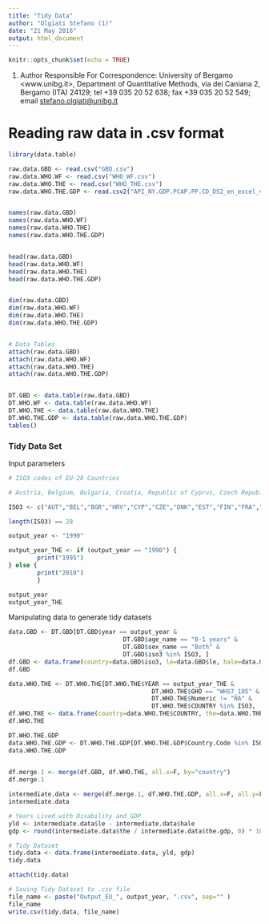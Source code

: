 ```yaml
---
title: "Tidy Data"
author: "Olgiati Stefano (1)"
date: "21 May 2016"
output: html_document
---
```


```r
knitr::opts_chunk$set(echo = TRUE)
```

(1) Author Responsible For Correspondence: University of Bergamo <www.unibg.it>, Department of Quantitative Methods, via dei Caniana 2, Bergamo (ITA) 24129; tel  +39 035 20 52 638; fax +39 035 20 52 549; email <stefano.olgiati@unibg.it>

# Reading raw data in .csv format

```r
library(data.table)

raw.data.GBD <- read.csv("GBD.csv")
raw.data.WHO.WF <- read.csv("WHO_WF.csv")
raw.data.WHO.THE <- read.csv("WHO_THE.csv")
raw.data.WHO.THE.GDP <- read.csv2("API_NY.GDP.PCAP.PP.CD_DS2_en_excel_v2.csv", skip=3)


names(raw.data.GBD)
names(raw.data.WHO.WF)
names(raw.data.WHO.THE)
names(raw.data.WHO.THE.GDP)


head(raw.data.GBD)
head(raw.data.WHO.WF)
head(raw.data.WHO.THE)
head(raw.data.WHO.THE.GDP)


dim(raw.data.GBD)
dim(raw.data.WHO.WF)
dim(raw.data.WHO.THE)
dim(raw.data.WHO.THE.GDP)


# Data Tables
attach(raw.data.GBD)
attach(raw.data.WHO.WF)
attach(raw.data.WHO.THE)
attach(raw.data.WHO.THE.GDP)


DT.GBD <- data.table(raw.data.GBD)
DT.WHO.WF <- data.table(raw.data.WHO.WF)
DT.WHO.THE <- data.table(raw.data.WHO.THE)
DT.WHO.THE.GDP <- data.table(raw.data.WHO.THE.GDP)
tables()
```


### Tidy Data Set

Input parameters

```r
# ISO3 codes of EU-28 Countries

# Austria, Belgium, Bulgaria, Croatia, Republic of Cyprus, Czech Republic, Denmark, Estonia, Finland, France, Germany, Greece, Hungary, Ireland, Italy, Latvia, Lithuania, Luxembourg, Malta, Netherlands, Poland, Portugal, Romania, Slovakia, Slovenia, Spain, Sweden and the UK

ISO3 <- c("AUT","BEL","BGR","HRV","CYP","CZE","DNK","EST","FIN","FRA","DEU","GRC","HUN","IRL","ITA","LVA","LTU","LUX","MLT","NLD","POL","PRT","ROU","SVK","SVN","ESP","SWE","GBR")

length(ISO3) == 28

output_year <- "1990"

output_year_THE <- if (output_year == "1990") {
        print("1995")
} else {
        print("2010")
        }

output_year
output_year_THE

```



Manipulating data to generate tidy datasets

```r
data.GBD <- DT.GBD[DT.GBD$year == output_year & 
                                DT.GBD$age_name == "0-1 years" &
                                DT.GBD$sex_name == "Both" &
                                DT.GBD$iso3 %in% ISO3, ]
df.GBD <- data.frame(country=data.GBD$iso3, le=data.GBD$le, hale=data.GBD$hale)
df.GBD

data.WHO.THE <- DT.WHO.THE[DT.WHO.THE$YEAR == output_year_THE & 
                                        DT.WHO.THE$GHO == "WHS7_105" & 
                                        DT.WHO.THE$Numeric != "NA" &
                                        DT.WHO.THE$COUNTRY %in% ISO3,  ]
df.WHO.THE <- data.frame(country=data.WHO.THE$COUNTRY, the=data.WHO.THE$Numeric)
df.WHO.THE

DT.WHO.THE.GDP
data.WHO.THE.GDP <- DT.WHO.THE.GDP[DT.WHO.THE.GDP$Country.Code %in% ISO3, ]
data.WHO.THE.GDP
                                           

df.merge.1 <- merge(df.GBD, df.WHO.THE, all.x=F, by="country")
df.merge.1

intermediate.data <- merge(df.merge.1, df.WHO.THE.GDP, all.x=F, all.y=FALSE, by="country")
intermediate.data

# Years Lived with Disability and GDP
yld <- intermediate.data$le - intermediate.data$hale
gdp <- round(intermediate.data$the / intermediate.data$the.gdp, 0) * 100

# Tidy Dataset
tidy.data <- data.frame(intermediate.data, yld, gdp)
tidy.data

attach(tidy.data)

# Saving Tidy Dataset to .csv file
file_name <- paste("Output_EU_", output_year, ".csv", sep="" )
file_name
write.csv(tidy.data, file_name)
```


